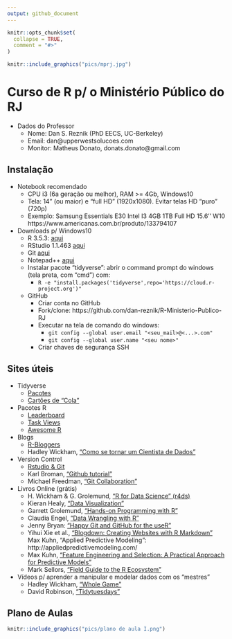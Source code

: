 ```yaml
---
output: github_document
---
```


<!-- README.md is generated from README.Rmd. Please edit that file -->

```r
knitr::opts_chunk$set(
  collapse = TRUE,
  comment = "#>"
)
```

```r
knitr::include_graphics("pics/mprj.jpg")
```

# Curso de R p/ o Ministério Público do RJ

* Dados do Professor
    + Nome: Dan S. Reznik (PhD EECS, UC-Berkeley) 
    + Email: dan@upperwestsolucoes.com
    + Monitor: Matheus Donato, donats.donato@gmail.com

## Instalação

* Notebook recomendado
    + CPU i3 (6a geração ou melhor), RAM >=  4Gb, Windows10  
    + Tela: 14” (ou maior) e "full HD" (1920x1080). Evitar telas HD “puro” (720p)
    + Exemplo: Samsung Essentials E30 Intel I3 4GB 1TB Full HD 15.6'' W10 https://www.americanas.com.br/produto/133794107

* Downloads p/ Windows10
    + R 3.5.3: [aqui](https://cran.r-project.org/bin/windows/base/)
    + RStudio 1.1.463 [aqui](https://download1.rstudio.org/RStudio-1.1.463.exe)
    + Git [aqui](https://git-scm.com/download/win)
    + Notepad++ [aqui](https://notepad-plus-plus.org/download/v7.6.4.html)
    + Instalar pacote “tidyverse”: abrir o command prompt do windows (tela preta, com "cmd") com:
        + `R -e "install.packages('tidyverse',repo='https://cloud.r-project.org')"`
    + GitHub
        + Criar conta no GitHub
        + Fork/clone: https://github.com/dan-reznik/R-Ministerio-Publico-RJ
        + Executar na tela de comando do windows:
            + `git config --global user.email "<seu_mail>@<...>.com"`
            + `git config --global user.name "<seu nome>"`
        + Criar chaves de segurança SSH

## Sites úteis

* Tidyverse
    + [Pacotes](https://www.tidyverse.org/packages/)
    + [Cartões de “Cola”](https://www.rstudio.com/resources/cheatsheets/)
* Pacotes R
    + [Leaderboard](https://www.rdocumentation.org/trends)
    + [Task Views](https://cran.r-project.org/web/views/)
    + [Awesome R](https://awesome-r.com/)
* Blogs
    + [R-Bloggers](https://www.r-bloggers.com/)
    + Hadley Wickham, ["Como se tornar um Cientista de Dados"](https://gist.github.com/hadley/820f09ded347c62c2864)
* Version Control
    + [Rstudio & Git](https://support.rstudio.com/hc/en-us/articles/200532077-Version-Control-with-Git-and-SVN)
    + Karl Broman, ["Github tutorial"](http://kbroman.org/github_tutorial/)
    + Michael Freedman, ["Git Collaboration"](http://slides.com/michaelfreeman/git-collaboration)
* Livros Online (grátis)
    + H. Wickham & G. Grolemund, ["R for Data Science" (r4ds)](https://r4ds.had.co.nz/)
    + Kieran Healy, ["Data Visualization"](https://socviz.co/)
    + Garrett Grolemund, ["Hands-on Programming with R"](https://rstudio-education.github.io/hopr/)
    + Claudia Engel, ["Data Wrangling with R"](https://cengel.github.io/R-data-wrangling/)
    + Jenny Bryan: ["Happy Git and GitHub for the useR"](https://happygitwithr.com/)
    + Yihui Xie et al., ["Blogdown: Creating Websites with R Markdown"](https://bookdown.org/yihui/blogdown/)
Max Kuhn, “Applied Predictive Modeling”: http://appliedpredictivemodeling.com/
    + Max Kuhn, ["Feature Engineering and Selection: A Practical Approach for Predictive Models"](https://bookdown.org/max/FES/)
    + Mark Sellors, ["Field Guide to the R Ecosystem"](https://fg2re.sellorm.com/)
* Vídeos p/ aprender a manipular e modelar dados com os “mestres”
    + Hadley Wickham, ["Whole Game"](https://www.youtube.com/watch?v=go5Au01Jrvs)
    + David Robinson, ["Tidytuesdays"](https://www.youtube.com/user/safe4democracy/videos) 
    

## Plano de Aulas

```r
knitr::include_graphics("pics/plano de aula I.png")
```
